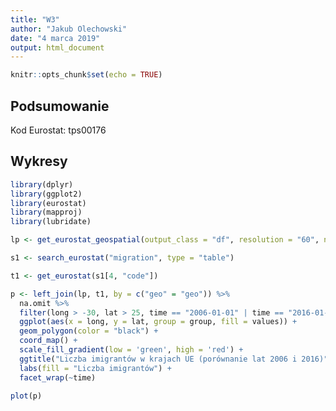 ---
title: "W3"
author: "Jakub Olechowski"
date: "4 marca 2019"
output: html_document
---

```{r setup, include=FALSE, message=FALSE}
knitr::opts_chunk$set(echo = TRUE)
```

## Podsumowanie

Kod Eurostat: tps00176

## Wykresy

```{r pressure, echo=FALSE, message=FALSE, warning=FALSE}

library(dplyr)
library(ggplot2)
library(eurostat)
library(mapproj)
library(lubridate)

lp <- get_eurostat_geospatial(output_class = "df", resolution = "60", nuts_level = "all")

s1 <- search_eurostat("migration", type = "table")

t1 <- get_eurostat(s1[4, "code"])

p <- left_join(lp, t1, by = c("geo" = "geo")) %>% 
  na.omit %>% 
  filter(long > -30, lat > 25, time == "2006-01-01" | time == "2016-01-01") %>% 
  ggplot(aes(x = long, y = lat, group = group, fill = values)) + 
  geom_polygon(color = "black") +
  coord_map() +
  scale_fill_gradient(low = 'green', high = 'red') +
  ggtitle("Liczba imigrantów w krajach UE (porównanie lat 2006 i 2016)") +
  labs(fill = "Liczba imigrantów") +
  facet_wrap(~time)

plot(p)

```
